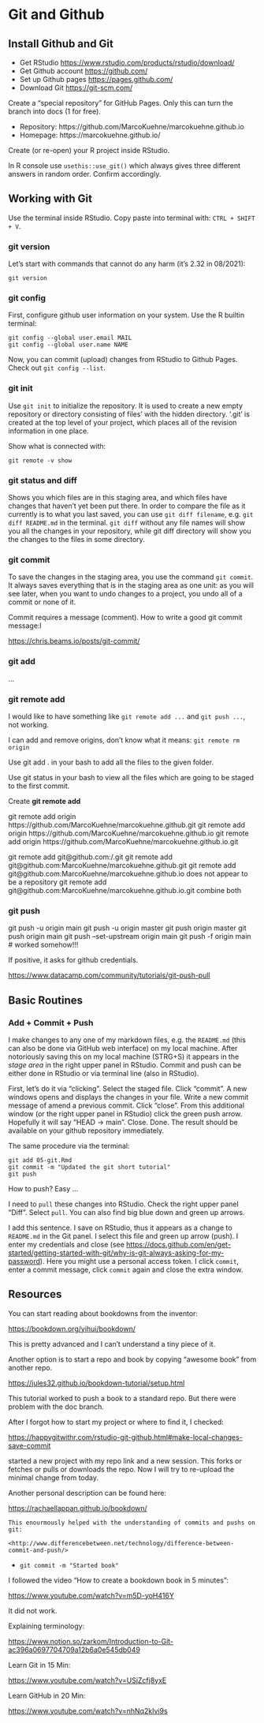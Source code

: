 # Git and Github

## Install Github and Git

- Get RStudio <https://www.rstudio.com/products/rstudio/download/>
- Get Github account <https://github.com/>
- Set up Github pages <https://pages.github.com/>
- Download Git <https://git-scm.com/>

Create a "special repository" for GitHub Pages. Only this can turn the branch into docs (1 for free).

- Repository: https://github.com/MarcoKuehne/marcokuehne.github.io
- Homepage: https://marcokuehne.github.io/

Create (or re-open) your R project inside RStudio. 

In R console use `usethis::use_git()` which always gives three different answers in random order. Confirm accordingly.

## Working with Git

Use the terminal inside RStudio. Copy paste into terminal with: `CTRL + SHIFT + V`.

### git version

Let's start with commands that cannot do any harm (it's 2.32 in 08/2021): 

    git version

### git config 

First, configure github user information on your system. Use the R builtin terminal:

    git config --global user.email MAIL
    git config --global user.name NAME
    
Now, you can commit (upload) changes from RStudio to Github Pages. Check out `git config --list`.

### git init

Use `git init` to initialize the repository. It is used to create a new empty repository or directory consisting of files' with the hidden directory. '.git' is created at the top level of your project, which places all of the revision information in one place.

Show what is connected with:

    git remote -v show

### git status and diff

Shows you which files are in this staging area, and which files have changes that haven't yet been put there. In order to compare the file as it currently is to what you last saved, you can use `git diff filename`, e.g. `git diff README.md` in the terminal. `git diff` without any file names will show you all the changes in your repository, while git diff directory will show you the changes to the files in some directory.

### git commit 

To save the changes in the staging area, you use the command `git commit`. It always saves everything that is in the staging area as one unit: as you will see later, when you want to undo changes to a project, you undo all of a commit or none of it.

Commit requires a message (comment). How to write a good git commit message:l

<https://chris.beams.io/posts/git-commit/>

### git add

... 

### git remote add

I would like to have something like `git remote add ...` and `git push ...`, not working.

I can add and remove origins, don't know what it means: `git remote rm origin`

Use git add . in your bash to add all the files to the given folder.

Use git status in your bash to view all the files which are going to be staged to the first commit.

Create **git remote add**

git remote add origin https://github.com/MarcoKuehne/marcokuehne.github.git 
git remote add origin https://github.com/MarcoKuehne/marcokuehne.github.io
git remote add origin https://github.com/MarcoKuehne/marcokuehne.github.io.git

git remote add git@github.com:<username>/<repository-name>.git
git remote add git@github.com:MarcoKuehne/marcokuehne.github.git
git remote add git@github.com:MarcoKuehne/marcokuehne.github.io does not appear to be a repository 
git remote add git@github.com:MarcoKuehne/marcokuehne.github.io.git combine both 

### git push 

git push -u origin main
git push -u origin master
git push origin master
git push origin main 
git push --set-upstream origin main
git push -f origin main # worked somehow!!!

If positive, it asks for github credentials. 

<https://www.datacamp.com/community/tutorials/git-push-pull>


## Basic Routines

### Add + Commit + Push 

I make changes to any one of my markdown files, e.g. the `README.md` (this can also be done via GitHub web interface) on my local machine. After notoriously saving this on my local machine (STRG+S) it appears in the *stage area* in the right upper panel in RStudio. Commit and push can be either done in RStudio or via terminal line (also in RStudio). 

First, let's do it via "clicking". Select the staged file. Click "commit". A new windows opens and displays the changes in your file. Write a new commit message of amend a previous commit. Click "close". From this additional window (or the right upper panel in RStudio) click the green push arrow. Hopefully it will say "HEAD -> main". Close. Done. The result should be available on your github repository immediately. 

The same procedure via the terminal: 

    git add 05-git.Rmd
    git commit -m "Updated the git short tutorial"
    git push 

How to push? Easy ... 

I need to `pull` these changes into RStudio. Check the right upper panel "Diff". Select `pull`. You can also find big blue down and green up arrows. 

I add this sentence. I save on RStudio, thus it appears as a change to `README.md` in the Git panel. I select this file and green up arrow (push). I enter my credentials and close (see <https://docs.github.com/en/get-started/getting-started-with-git/why-is-git-always-asking-for-my-password>). Here you might use a personal access token. I click `commit`, enter a commit message, click `commit` again and close the extra window. 


## Resources

You can start reading about bookdowns from the inventor:

<https://bookdown.org/yihui/bookdown/>

This is pretty advanced and I can't understand a tiny piece of it. 

Another option is to start a repo and book by copying "awesome book" from another repo.

<https://jules32.github.io/bookdown-tutorial/setup.html>

This tutorial worked to push a book to a standard repo. But there were problem with the doc branch.

After I forgot how to start my project or where to find it, I checked:

<https://happygitwithr.com/rstudio-git-github.html#make-local-changes-save-commit>

started a new project with my repo link and a new session. This forks or fetches or pulls or downloads the repo. Now I will try to re-upload the minimal change from today. 

Another personal description can be found here:

<https://rachaellappan.github.io/bookdown/>

    This enourmously helped with the understanding of commits and pushs on git:
    
    <http://www.differencebetween.net/technology/difference-between-commit-and-push/>

- `git commit -m "Started book"`

I followed the video "How to create a bookdown book in 5 minutes":

<https://www.youtube.com/watch?v=m5D-yoH416Y>

It did not work.

Explaining terminology:

<https://www.notion.so/zarkom/Introduction-to-Git-ac396a0697704709a12b6a0e545db049>


Learn Git in 15 Min:

<https://www.youtube.com/watch?v=USjZcfj8yxE>

Learn GitHub in 20 Min:

<https://www.youtube.com/watch?v=nhNq2kIvi9s> 











